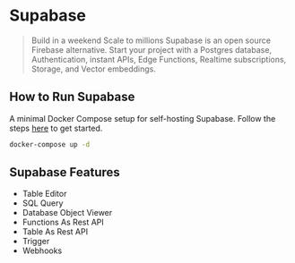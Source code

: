 # Supabase

> Build in a weekend
> Scale to millions
> Supabase is an open source Firebase alternative.
> Start your project with a Postgres database, Authentication, instant APIs, Edge Functions, Realtime subscriptions, Storage, and Vector embeddings.


## How to Run Supabase


A minimal Docker Compose setup for self-hosting Supabase. 
Follow the steps [here](https://supabase.com/docs/guides/hosting/docker) to get started.

```sh
docker-compose up -d
```

## Supabase Features

- Table Editor
- SQL Query
- Database Object Viewer
- Functions As Rest API
- Table As Rest API 
- Trigger 
- Webhooks




